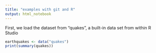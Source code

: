 ```yaml
---
title: "examples with git and R"
output: html_notebook
---
```

First, we load the dataset from "quakes", a built-in data set from within R Studio
```r
earthquakes <- data("quakes")
print(summary(quakes))
```

